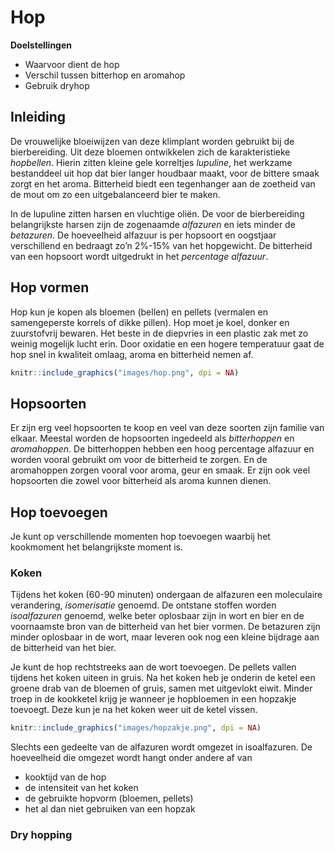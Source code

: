 <!-- # (PART) Deel 3 {-} -->
# Hop

**Doelstellingen**

-  Waarvoor dient de hop
-  Verschil tussen bitterhop en aromahop
-  Gebruik dryhop

## Inleiding

De vrouwelijke bloeiwijzen van deze klimplant worden gebruikt bij de bierbereiding. Uit deze bloemen ontwikkelen zich de karakteristieke *hopbellen*. Hierin zitten kleine gele korreltjes *lupuline*, het werkzame bestanddeel uit hop dat bier langer houdbaar maakt, voor de bittere smaak zorgt en het aroma. Bitterheid biedt een tegenhanger aan de zoetheid van de mout om zo een uitgebalanceerd bier te maken.

In de lupuline zitten harsen en vluchtige oliën. De voor de bierbereiding belangrijkste harsen zijn de zogenaamde *alfazuren* en iets minder de *betazuren*. De hoeveelheid alfazuur is per hopsoort en oogstjaar verschillend en bedraagt zo'n 2%-15% van het hopgewicht. De bitterheid van een hopsoort wordt uitgedrukt in het *percentage alfazuur*.

## Hop vormen

Hop kun je kopen als bloemen (bellen) en pellets (vermalen en samengeperste korrels of dikke pillen). Hop moet je koel, donker en zuurstofvrij bewaren. Het beste in de diepvries in een plastic zak met zo weinig mogelijk lucht erin. Door oxidatie en een hogere temperatuur gaat de hop snel in kwaliteit omlaag, aroma en bitterheid nemen af.

```r
knitr::include_graphics("images/hop.png", dpi = NA)
```

## Hopsoorten

Er zijn erg veel hopsoorten te koop en veel van deze soorten zijn familie van elkaar. Meestal worden de hopsoorten ingedeeld als *bitterhoppen* en *aromahoppen*. De bitterhoppen hebben een hoog percentage alfazuur en worden vooral gebruikt om voor de bitterheid te zorgen. En de aromahoppen zorgen vooral voor aroma, geur en smaak. Er zijn ook veel hopsoorten die zowel voor bitterheid als aroma kunnen dienen.

## Hop toevoegen

Je kunt op verschillende momenten hop toevoegen waarbij het kookmoment het belangrijkste moment is.

### Koken

Tijdens het koken (60-90 minuten) ondergaan de alfazuren een moleculaire verandering, *isomerisatie* genoemd. De ontstane stoffen worden *isoalfazuren* genoemd, welke beter oplosbaar zijn in wort en bier en de voornaamste bron van de bitterheid van het bier vormen. De betazuren zijn minder oplosbaar in de wort, maar leveren ook nog een kleine bijdrage aan de bitterheid van het bier.

Je kunt de hop rechtstreeks aan de wort toevoegen. De pellets vallen tijdens het koken uiteen in gruis. Na het koken heb je onderin de ketel een groene drab van de bloemen of gruis, samen met uitgevlokt eiwit. Minder troep in de kookketel krijg je wanneer je hopbloemen in een hopzakje toevoegt. Deze kun je na het koken weer uit de ketel vissen.

```r
knitr::include_graphics("images/hopzakje.png", dpi = NA)
```

Slechts een gedeelte van de alfazuren wordt omgezet in isoalfazuren. De hoeveelheid die omgezet wordt hangt onder andere af van

-  kooktijd van de hop
-  de intensiteit van het koken
-  de gebruikte hopvorm (bloemen, pellets)
-  het al dan niet gebruiken van een hopzak

### Dry hopping
